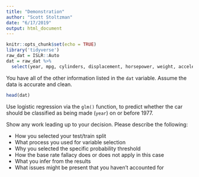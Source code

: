 ```yaml
---
title: "Demonstration"
author: "Scott Stoltzman"
date: "6/17/2019"
output: html_document
---
```


```r
knitr::opts_chunk$set(echo = TRUE)
library('tidyverse')
raw_dat = ISLR::Auto
dat = raw_dat %>%
  select(year, mpg, cylinders, displacement, horsepower, weight, acceleration)
```

You have all of the other information listed in the `dat` variable. Assume the data is accurate and clean.
```r
head(dat)
```


Use logistic regression via the `glm()` function, to predict whether the car should be classified as being made (`year`) on or before 1977. 

Show any work leading up to your decision. Please describe the following:  

  - How you selected your test/train split
  - What process you used for variable selection
  - Why you selected the specific probability threshold
  - How the base rate fallacy does or does not apply in this case
  - What you infer from the results
  - What issues might be present that you haven't accounted for
  
```r

```




